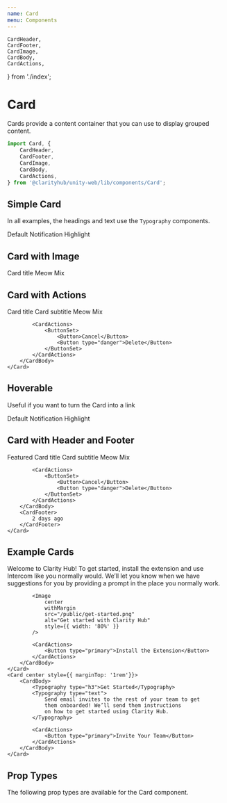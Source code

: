 ```yaml
---
name: Card
menu: Components
---
```


    CardHeader,
    CardFooter,
    CardImage,
    CardBody,
    CardActions,
} from './index';

# Card

Cards provide a content container that you can use to display grouped content.

```js
import Card, {
    CardHeader,
    CardFooter,
    CardImage,
    CardBody,
    CardActions,
} from '@clarityhub/unity-web/lib/components/Card';
```

## Simple Card

In all examples, the headings and text use the `Typography` components.

<Playground>
    <Card>
        <CardBody>
            <Typography type="text">
                Default
            </Typography>
        </CardBody>
    </Card>
    <Card type="notification" style={{ marginTop: '1rem'}}>
        <CardBody>
            <Typography type="text" color="white">
                Notification
            </Typography>
        </CardBody>
    </Card>
    <Card flat type="highlight" style={{ marginTop: '1rem'}}>
        <CardBody>
            <Typography type="text" color="dark">
                Highlight
            </Typography>
        </CardBody>
    </Card>
</Playground>

## Card with Image

<Playground>
    <Card style={{ width: '16rem' }}>
        <CardImage src="https://placehold.it/300x150" />
        <CardBody>
            <Typography type="h3">Card title</Typography>
            <Typography type="text">
                Meow Mix
            </Typography>
        </CardBody>
    </Card>
</Playground>

## Card with Actions

<Playground>
    <Card>
        <CardBody>
            <Typography type="h3">Card title</Typography>
            <Typography type="h4">Card subtitle</Typography>
            <Typography type="text">
                Meow Mix
            </Typography>

            <CardActions>
                <ButtonSet>
                    <Button>Cancel</Button>
                    <Button type="danger">Delete</Button>
                </ButtonSet>
            </CardActions>
        </CardBody>
    </Card>
</Playground>

## Hoverable

Useful if you want to turn the Card into a link

<Playground>
    <Card hoverable>
        <CardBody>
            <Typography type="text">
                Default
            </Typography>
        </CardBody>
    </Card>
    <Card hoverable type="notification" style={{ marginTop: '1rem'}}>
        <CardBody>
            <Typography type="text" color="white">
                Notification
            </Typography>
        </CardBody>
    </Card>
    <Card flat hoverable type="highlight" style={{ marginTop: '1rem'}}>
        <CardBody>
            <Typography type="text" color="dark">
                Highlight
            </Typography>
        </CardBody>
    </Card>
</Playground>

## Card with Header and Footer

<Playground>
    <Card>
        <CardHeader>
            Featured
        </CardHeader>
        <CardBody>
            <Typography type="h3">Card title</Typography>
            <Typography type="h4">Card subtitle</Typography>
            <Typography type="text">
                Meow Mix
            </Typography>

            <CardActions>
                <ButtonSet>
                    <Button>Cancel</Button>
                    <Button type="danger">Delete</Button>
                </ButtonSet>
            </CardActions>
        </CardBody>
        <CardFooter>
            2 days ago
        </CardFooter>
    </Card>
</Playground>

## Example Cards

<Playground>
    <Card center>
        <CardBody>
            <Typography type="h3">Welcome to Clarity Hub!</Typography>
            <Typography type="text">
                To get started, install the extension and use Intercom
                like you normally would. We’ll let you know when we
                have suggestions for you by providing a prompt in
                the place you normally work.
            </Typography>

            <Image
                center
                withMargin
                src="/public/get-started.png"
                alt="Get started with Clarity Hub"
                style={{ width: '80%' }}
            />

            <CardActions>
                <Button type="primary">Install the Extension</Button>
            </CardActions>
        </CardBody>
    </Card>
    <Card center style={{ marginTop: '1rem'}}>
        <CardBody>
            <Typography type="h3">Get Started</Typography>
            <Typography type="text">
                Send email invites to the rest of your team to get
                them onboarded! We’ll send them instructions
                on how to get started using Clarity Hub.
            </Typography>

            <CardActions>
                <Button type="primary">Invite Your Team</Button>
            </CardActions>
        </CardBody>
    </Card>
</Playground>

## Prop Types

The following prop types are available for the Card component.

<PropsTable of={CardPropTypes} />
